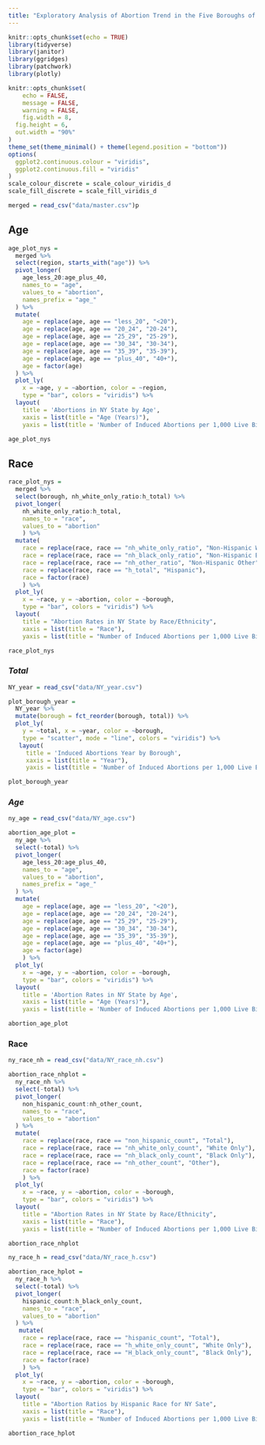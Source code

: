 ```yaml
---
title: "Exploratory Analysis of Abortion Trend in the Five Boroughs of NYC "
---
```


```r
knitr::opts_chunk$set(echo = TRUE)
library(tidyverse)
library(janitor)
library(ggridges)
library(patchwork)
library(plotly)

knitr::opts_chunk$set(
	echo = FALSE,
	message = FALSE,
	warning = FALSE,
	fig.width = 8, 
  fig.height = 6,
  out.width = "90%"
)
theme_set(theme_minimal() + theme(legend.position = "bottom"))
options(
  ggplot2.continuous.colour = "viridis",
  ggplot2.continuous.fill = "viridis"
)
scale_colour_discrete = scale_colour_viridis_d
scale_fill_discrete = scale_fill_viridis_d
```

```r
merged = read_csv("data/master.csv")p
```

## Age 

```r
age_plot_nys =
  merged %>% 
  select(region, starts_with("age")) %>% 
  pivot_longer(
    age_less_20:age_plus_40,
    names_to = "age", 
    values_to = "abortion",
    names_prefix = "age_"
  ) %>% 
  mutate(
    age = replace(age, age == "less_20", "<20"),
    age = replace(age, age == "20_24", "20-24"),
    age = replace(age, age == "25_29", "25-29"),
    age = replace(age, age == "30_34", "30-34"),
    age = replace(age, age == "35_39", "35-39"),
    age = replace(age, age == "plus_40", "40+"),
    age = factor(age)
  ) %>% 
  plot_ly(
    x = ~age, y = ~abortion, color = ~region, 
    type = "bar", colors = "viridis") %>% 
  layout(
    title = 'Abortions in NY State by Age', 
    xaxis = list(title = "Age (Years)"),
    yaxis = list(title = 'Number of Induced Abortions per 1,000 Live Births'))

age_plot_nys
```

## Race 
```r
race_plot_nys =
  merged %>% 
  select(borough, nh_white_only_ratio:h_total) %>%
  pivot_longer(
    nh_white_only_ratio:h_total,
    names_to = "race", 
    values_to = "abortion"
    ) %>%
  mutate(
    race = replace(race, race == "nh_white_only_ratio", "Non-Hispanic White Only"),
    race = replace(race, race == "nh_black_only_ratio", "Non-Hispanic Black Only"),
    race = replace(race, race == "nh_other_ratio", "Non-Hispanic Other"),
    race = replace(race, race == "h_total", "Hispanic"),
    race = factor(race)
    ) %>%
  plot_ly(
    x = ~race, y = ~abortion, color = ~borough, 
    type = "bar", colors = "viridis") %>% 
  layout(
    title = "Abortion Rates in NY State by Race/Ethnicity", 
    xaxis = list(title = "Race"),
    yaxis = list(title = "Number of Induced Abortions per 1,000 Live Births"))

race_plot_nys
```


### *Total*

```r
NY_year = read_csv("data/NY_year.csv")

plot_borough_year = 
  NY_year %>% 
  mutate(borough = fct_reorder(borough, total)) %>% 
  plot_ly(
    y = ~total, x = ~year, color = ~borough, 
    type = "scatter", mode = "line", colors = "viridis") %>% 
   layout(
     title = 'Induced Abortions Year by Borough', 
     xaxis = list(title = "Year"),
     yaxis = list(title = 'Number of Induced Abortions per 1,000 Live Births'))

plot_borough_year
```


### *Age*

```r
ny_age = read_csv("data/NY_age.csv")

abortion_age_plot = 
  ny_age %>%
  select(-total) %>% 
  pivot_longer(
    age_less_20:age_plus_40,
    names_to = "age", 
    values_to = "abortion",
    names_prefix = "age_"
  ) %>% 
  mutate(
    age = replace(age, age == "less_20", "<20"),
    age = replace(age, age == "20_24", "20-24"),
    age = replace(age, age == "25_29", "25-29"),
    age = replace(age, age == "30_34", "30-34"),
    age = replace(age, age == "35_39", "35-39"),
    age = replace(age, age == "plus_40", "40+"),
    age = factor(age)
    ) %>% 
  plot_ly(
    x = ~age, y = ~abortion, color = ~borough, 
    type = "bar", colors = "viridis") %>% 
  layout(
    title = 'Abortion Rates in NY State by Age', 
    xaxis = list(title = "Age (Years)"),
    yaxis = list(title = 'Number of Induced Abortions per 1,000 Live Births'))

abortion_age_plot
```


### Race

```r
ny_race_nh = read_csv("data/NY_race_nh.csv")

abortion_race_nhplot = 
  ny_race_nh %>%
  select(-total) %>%
  pivot_longer(
    non_hispanic_count:nh_other_count,
    names_to = "race", 
    values_to = "abortion"
  ) %>%
  mutate(
    race = replace(race, race == "non_hispanic_count", "Total"),
    race = replace(race, race == "nh_white_only_count", "White Only"),
    race = replace(race, race == "nh_black_only_count", "Black Only"),
    race = replace(race, race == "nh_other_count", "Other"),
    race = factor(race)
    ) %>% 
  plot_ly(
    x = ~race, y = ~abortion, color = ~borough, 
    type = "bar", colors = "viridis") %>% 
  layout(
    title = "Abortion Rates in NY State by Race/Ethnicity", 
    xaxis = list(title = "Race"),
    yaxis = list(title = "Number of Induced Abortions per 1,000 Live Births"))

abortion_race_nhplot
```



```r
ny_race_h = read_csv("data/NY_race_h.csv")

abortion_race_hplot = 
  ny_race_h %>%
  select(-total) %>%
  pivot_longer(
    hispanic_count:h_black_only_count,
    names_to = "race", 
    values_to = "abortion"
  ) %>%
   mutate(
    race = replace(race, race == "hispanic_count", "Total"),
    race = replace(race, race == "h_white_only_count", "White Only"),
    race = replace(race, race == "H_black_only_count", "Black Only"),
    race = factor(race)
    ) %>% 
  plot_ly(
    x = ~race, y = ~abortion, color = ~borough, 
    type = "bar", colors = "viridis") %>% 
  layout(
    title = "Abortion Ratios by Hispanic Race for NY Sate", 
    xaxis = list(title = "Race"),
    yaxis = list(title = "Number of Induced Abortions per 1,000 Live Births"))

abortion_race_hplot
```


